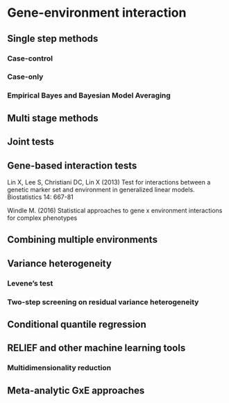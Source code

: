 # Gene-environment interaction

## Single step methods

### Case-control

### Case-only

### Empirical Bayes and Bayesian Model Averaging

## Multi stage methods

## Joint tests

## Gene-based interaction tests

Lin X, Lee S, Christiani DC, Lin X (2013) Test for interactions between a genetic marker set and environment in generalized linear models. Biostatistics 14: 667-81

Windle M. (2016) Statistical approaches to gene x environment interactions for complex phenotypes



## Combining multiple environments

## Variance heterogeneity

### Levene's test

### Two-step screening on residual variance heterogeneity

## Conditional quantile regression 

## RELIEF and other machine learning tools

### Multidimensionality reduction

## Meta-analytic GxE approaches
